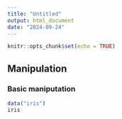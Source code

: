 ```yaml
---
title: "Untitled"
output: html_document
date: "2024-09-24"
---
```


```r
knitr::opts_chunk$set(echo = TRUE)
```

## Manipulation

### Basic maniputation

```r
data("iris")
iris
```


